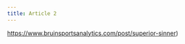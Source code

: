 ```yaml
---
title: Article 2
---
```


[https://www.bruinsportsanalytics.com/post/superior-sinner](https://www.bruinsportsanalytics.com/post/superior-sinner))
